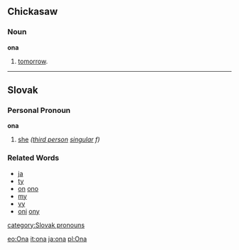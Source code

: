 ==Chickasaw==
===Noun===
'''ona'''
# [[tomorrow]].

----
==Slovak==
===Personal Pronoun===
'''ona'''
# [[she]] ''([[third person]] [[singular]] f)''
===Related Words===
* [[ja]]
* [[ty]]
* [[on]] [[ono]]
* [[my]]
* [[vy]]
* [[oni]] [[ony]]

[[category:Slovak pronouns]]

[[eo:Ona]]
[[it:ona]]
[[ja:ona]]
[[pl:Ona]]